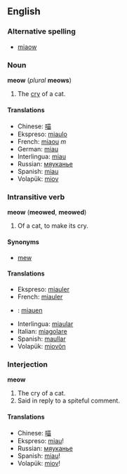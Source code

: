==English==
===Alternative spelling===
*[[miaow]]

===Noun===
'''meow''' (''plural'' '''meows''')

#The [[cry]] of a cat.

====Translations====
*Chinese: [[喵]]
*Ekspreso: [[miaulo]]
*French: [[miaou#French|miaou]] ''m''
*German: [[miau]]
*Interlingua: [[miau]]
*Russian: [[мяуканье]]
*Spanish: [[miau]]
*Volapük: [[miov]]

===Intransitive verb===
'''meow''' ('''meowed''', '''meowed''')

#Of a cat, to make its cry.

====Synonyms====
*[[mew]]

====Translations====
*Ekspreso: [[miauler]]
*French: [[miauler]]
* {{de}}: [[miauen]]
*Interlingua: [[miaular]]
*Italian: [[miagolare]]
*Spanish: [[maullar]]
*Volapük: [[miovön]]

===Interjection===
'''meow'''

#The cry of a cat.
#Said in reply to a spiteful comment.

====Translations====

*Chinese: [[喵]]
*Ekspreso: [[miau]]!
*Russian: [[мяуканье]]
*Spanish: [[miau]]!
*Volapük: [[miov]]!